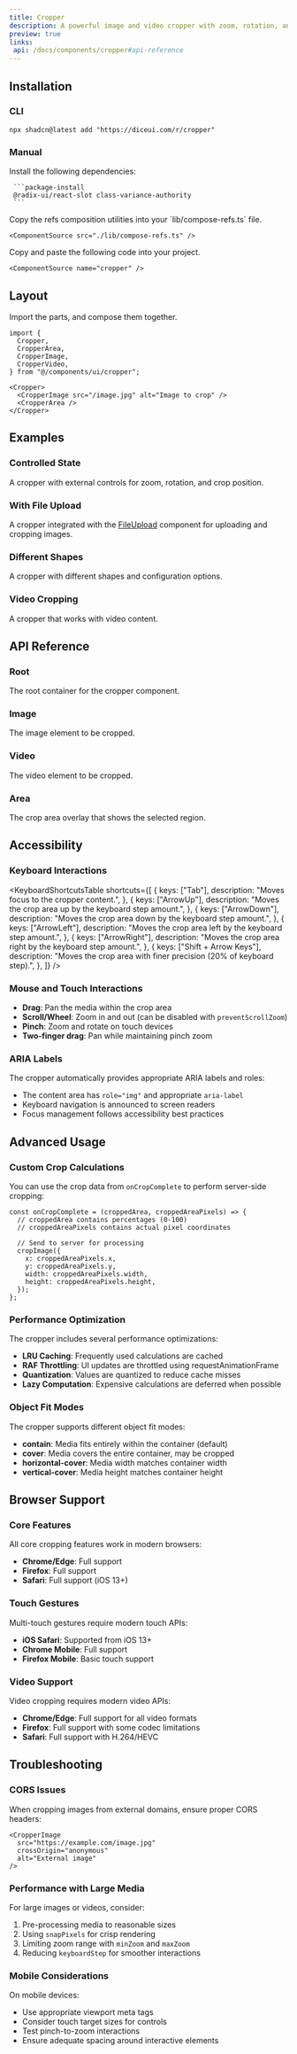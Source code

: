 ```yaml
---
title: Cropper
description: A powerful image and video cropper with zoom, rotation, and customizable crop areas.
preview: true
links:
 api: /docs/components/cropper#api-reference
---
```


<ComponentTabs name="cropper-demo" />

## Installation

### CLI

```package-install
npx shadcn@latest add "https://diceui.com/r/cropper"

```

### Manual

<Steps>
  <Step>
     Install the following dependencies:

     ```package-install
     @radix-ui/react-slot class-variance-authority
     ```
  </Step>
  <Step>
    Copy the refs composition utilities into your `lib/compose-refs.ts` file.

    <ComponentSource src="./lib/compose-refs.ts" />

  </Step>
  <Step>
    Copy and paste the following code into your project.

    <ComponentSource name="cropper" />
  </Step>
</Steps>

## Layout

Import the parts, and compose them together.

```tsx
import {
  Cropper,
  CropperArea,
  CropperImage,
  CropperVideo,
} from "@/components/ui/cropper";

<Cropper>
  <CropperImage src="/image.jpg" alt="Image to crop" />
  <CropperArea />
</Cropper>
```

## Examples

### Controlled State

A cropper with external controls for zoom, rotation, and crop position.

<ComponentTabs name="cropper-controlled-demo" />

### With File Upload

A cropper integrated with the [FileUpload](https://diceui.com/docs/components/file-upload) component for uploading and cropping images.

<ComponentTabs name="cropper-file-upload-demo" />

### Different Shapes

A cropper with different shapes and configuration options.

<ComponentTabs name="cropper-shapes-demo" />

### Video Cropping

A cropper that works with video content.

<ComponentTabs name="cropper-video-demo" />

## API Reference

### Root

The root container for the cropper component.

<AutoTypeTable
  path="./types/docs/cropper.ts"
  name="RootProps"
/>

### Image

The image element to be cropped.

<AutoTypeTable
  path="./types/docs/cropper.ts"
  name="ImageProps"
/>

### Video

The video element to be cropped.

<AutoTypeTable
  path="./types/docs/cropper.ts"
  name="VideoProps"
/>

### Area

The crop area overlay that shows the selected region.

<AutoTypeTable
  path="./types/docs/cropper.ts"
  name="AreaProps"
/>

## Accessibility

### Keyboard Interactions

<KeyboardShortcutsTable
  shortcuts={[
    {
      keys: ["Tab"],
      description: "Moves focus to the cropper content.",
    },
    {
      keys: ["ArrowUp"],
      description: "Moves the crop area up by the keyboard step amount.",
    },
    {
      keys: ["ArrowDown"],
      description: "Moves the crop area down by the keyboard step amount.",
    },
    {
      keys: ["ArrowLeft"],
      description: "Moves the crop area left by the keyboard step amount.",
    },
    {
      keys: ["ArrowRight"],
      description: "Moves the crop area right by the keyboard step amount.",
    },
    {
      keys: ["Shift + Arrow Keys"],
      description: "Moves the crop area with finer precision (20% of keyboard step).",
    },
  ]}
/>

### Mouse and Touch Interactions

- **Drag**: Pan the media within the crop area
- **Scroll/Wheel**: Zoom in and out (can be disabled with `preventScrollZoom`)
- **Pinch**: Zoom and rotate on touch devices
- **Two-finger drag**: Pan while maintaining pinch zoom

### ARIA Labels

The cropper automatically provides appropriate ARIA labels and roles:

- The content area has `role="img"` and appropriate `aria-label`
- Keyboard navigation is announced to screen readers
- Focus management follows accessibility best practices

## Advanced Usage

### Custom Crop Calculations

You can use the crop data from `onCropComplete` to perform server-side cropping:

```tsx
const onCropComplete = (croppedArea, croppedAreaPixels) => {
  // croppedArea contains percentages (0-100)
  // croppedAreaPixels contains actual pixel coordinates
  
  // Send to server for processing
  cropImage({
    x: croppedAreaPixels.x,
    y: croppedAreaPixels.y,
    width: croppedAreaPixels.width,
    height: croppedAreaPixels.height,
  });
};
```

### Performance Optimization

The cropper includes several performance optimizations:

- **LRU Caching**: Frequently used calculations are cached
- **RAF Throttling**: UI updates are throttled using requestAnimationFrame
- **Quantization**: Values are quantized to reduce cache misses
- **Lazy Computation**: Expensive calculations are deferred when possible

### Object Fit Modes

The cropper supports different object fit modes:

- **contain**: Media fits entirely within the container (default)
- **cover**: Media covers the entire container, may be cropped
- **horizontal-cover**: Media width matches container width
- **vertical-cover**: Media height matches container height

## Browser Support

### Core Features

All core cropping features work in modern browsers:

- **Chrome/Edge**: Full support
- **Firefox**: Full support  
- **Safari**: Full support (iOS 13+)

### Touch Gestures

Multi-touch gestures require modern touch APIs:

- **iOS Safari**: Supported from iOS 13+
- **Chrome Mobile**: Full support
- **Firefox Mobile**: Basic touch support

### Video Support

Video cropping requires modern video APIs:

- **Chrome/Edge**: Full support for all video formats
- **Firefox**: Full support with some codec limitations
- **Safari**: Full support with H.264/HEVC

## Troubleshooting

### CORS Issues

When cropping images from external domains, ensure proper CORS headers:

```tsx
<CropperImage
  src="https://example.com/image.jpg"
  crossOrigin="anonymous"
  alt="External image"
/>
```

### Performance with Large Media

For large images or videos, consider:

1. Pre-processing media to reasonable sizes
2. Using `snapPixels` for crisp rendering
3. Limiting zoom range with `minZoom` and `maxZoom`
4. Reducing `keyboardStep` for smoother interactions

### Mobile Considerations

On mobile devices:

- Use appropriate viewport meta tags
- Consider touch target sizes for controls
- Test pinch-to-zoom interactions
- Ensure adequate spacing around interactive elements

